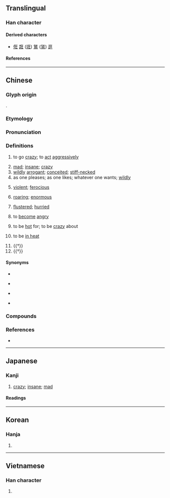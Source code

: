 {{character info}}
==Translingual==
{{Han stroke|Japan<br>[[File:狂 - U+072C2 (VtLst) - KanjiVG stroke order.svg]] [[File:狂 - U+072C2 - KanjiVG stroke order.svg]]}}

===Han character===
{{Han char|rn=94|rad=犬|as=04|sn=7|four=41214|canj=KHMG|ids=⿰犭王}}

====Derived characters====
* [[俇]] [[誑]] ([[诳]]) [[鵟]] ([[𫛭]]) [[逛]]

====References====
{{Han ref|kx=0707.200|dkj=20287|dj=1120.030|hdz=21334.040|uh=72C2}}

----

==Chinese==
{{zh-forms}}

===Glyph origin===
{{Han etym}}
{{Han compound|犬|alt1=犭|㞷|ls=psc|c1=s|c2=p|t1=dog|t2=the latter is the ancient form of {{och-l|往|to go}}}}.

===Etymology===
{{rfe|zh}}

===Pronunciation===
{{zh-pron
|m=kuáng
|m-s=kuang2
|c=kwong4,kong4
|c-t=kong3
|g=kuong2
|h=pfs=khòng;gd=kong2
|j=kuon1
|mb=kuǎng
|md=guòng
|mn=ml,jj,tw:kông/qz:kn̂g
|mn_note=kông - literary; kn̂g - vernacular
|mn-t=kuang5
|w=3guaan
|x=guan2
|mc=y
|oc=y
|ma=y
|cat=v,a
}}

===Definitions===
{{zh-hanzi}}

# {{lb|zh|of dogs}} to go [[crazy]]; to [[act]] [[aggressively]]
# [[mad]]; [[insane]]; [[crazy]]
# [[wildly]] [[arrogant]]; [[conceited]]; [[stiff-necked]]
# as one pleases; as one likes; whatever one wants; [[wildly]]
# {{lb|zh|literary|or in compounds}} [[violent]]; [[ferocious]]
# {{lb|zh|literary|or in compounds}} [[roaring]]; [[enormous]]
# {{lb|zh|Min Nan}} [[flustered]]; [[hurried]]
# {{lb|zh|Min Dong}} to [[become]] [[angry]]
# {{lb|zh|Min Nan}} to be [[hot]] for; to be [[crazy]] about
# {{lb|zh|Min Nan|of animal}} to be [[in heat]]
# {{†}} {{zh-original|誑|to [[cheat]]; to [[deceive]]}}
# {{†}} {{zh-alt-form|往|to [[go]] to}}

====Synonyms====
* {{s|mad}}
{{zh-dial|瘋}}
* {{s|arrogant}}
{{zh-syn-saurus|傲慢}}
* {{s|as one pleases}}
{{zh-syn-saurus|恣意}}
* {{s|violent}}
{{zh-syn-saurus|猛烈}}

===Compounds===
{{zh-der|佯狂|力挽狂瀾|喪心病狂|大喜若狂|如痴如狂|如醉如狂|孟浪輕狂|工作狂|張狂|抓狂|放狂乖|暴露狂|楚狂|欣喜若狂|歡喜若狂|歡欣若狂|浪蝶狂蜂|清狂|狂三詐四|狂且|狂乖|狂亂|狂人|狂傲|狂吟老監|狂吠|狂哮|狂喜|狂嗥|狂嘯|狂士|狂夫|狂奔|狂奴故態|狂妄|狂妄自大|狂嫖濫賭|狂客|狂徒|狂恣|狂悖|狂想|狂想曲|狂態|狂放|狂暴|狂朋怪友|狂歌|狂歡|狂氣|狂潮|狂濤巨浪|狂濤駭浪|狂瀉|狂瀾|狂熱|狂熱分子|狂犬病|狂狷|狂生|狂疾|狂相|狂瞽|狂童|狂笑|狂簡|狂花病葉|狂草|狂華|狂蕩|狂藥|狂蜂浪蝶|狂言|狂誕|狂賊|狂跌|狂迷|狂野|狂風|狂風大作|狂風大浪|狂風暴雨|狂風烈日|狂風駭浪|狂風驟雨|狂飆|狂飲|狂魂怨鬼|猖狂|猖猖狂狂|獝狂|疏狂|痴狂|瘋狂|癲狂|發狂|眼狂心熱|舉國若狂|色情狂|荒狂|虐待狂|被虐待狂|被髮佯狂|被髮陽狂|解髮佯狂|言狂意妄|賣狂|躁狂|躍躍狂徒|輕狂|輕狂百勢|醉舞狂歌|醒狂|陽狂|陽狂自免|驕矜狂妄|驟雨狂風|高陽狂客|誇大狂|心狂火著:sim-kông-hóe-to̍h;Min Nan|狂濤}}

===References===
* {{R:yue:Hanzi}}

{{zh-cat|Intermediate}}

----

==Japanese==

===Kanji===
{{ja-kanji|grade=c|rs=犬04}}

# [[crazy]]; [[insane]]; [[mad]] 

====Readings====
{{ja-readings
|goon=ごう
|kanon=きょう
|kun=くる-う, くる-おし.い, ふ-れる
}}

----

==Korean==

===Hanja===
{{ko-hanja|hangeul=광|eumhun=|rv=gwang|mr=kwang|y=kwang}}

# {{rfdef|ko|sort=犬04}}

----

==Vietnamese==

===Han character===
{{vi-readings|reading=cuồng|rs=犬04}}

# {{rfdef|vi|sort=犬04}}